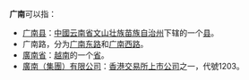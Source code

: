 '''广南'''可以指：
*[[广南县|广南县]]：[[中华人民共和国|中國]][[云南省|云南省]][[文山壮族苗族自治州|文山壮族苗族自治州]]下辖的一个[[县|县]]。
*广南路，分为[[广南东路|广南东路]]和[[广南西路|广南西路]]。
*[[廣南省|廣南省]]：[[越南|越南]]的一个[[省|省]]。
*[[廣南（集團）有限公司|廣南（集團）有限公司]]：[[香港交易所|香港交易所]][[香港上市公司列表|上市公司]]之一，代號1203。

{{disambig|Cat=二字亞洲相關消歧義}}